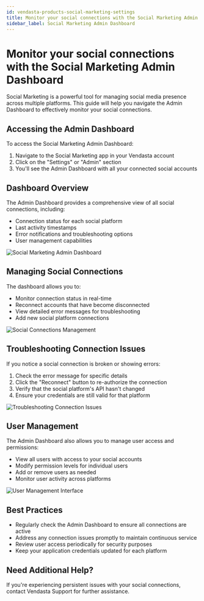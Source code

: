 ```yaml
---
id: vendasta-products-social-marketing-settings
title: Monitor your social connections with the Social Marketing Admin Dashboard
sidebar_label: Social Marketing Admin Dashboard
---
```


# Monitor your social connections with the Social Marketing Admin Dashboard

Social Marketing is a powerful tool for managing social media presence across multiple platforms. This guide will help you navigate the Admin Dashboard to effectively monitor your social connections.

## Accessing the Admin Dashboard

To access the Social Marketing Admin Dashboard:

1. Navigate to the Social Marketing app in your Vendasta account
2. Click on the "Settings" or "Admin" section
3. You'll see the Admin Dashboard with all your connected social accounts

## Dashboard Overview

The Admin Dashboard provides a comprehensive view of all social connections, including:

- Connection status for each social platform
- Last activity timestamps
- Error notifications and troubleshooting options
- User management capabilities

![Social Marketing Admin Dashboard](/img/social-marketing/27440399340823.jpg)

## Managing Social Connections

The dashboard allows you to:

- Monitor connection status in real-time
- Reconnect accounts that have become disconnected
- View detailed error messages for troubleshooting
- Add new social platform connections

![Social Connections Management](/img/social-marketing/8063385563543.jpg)

## Troubleshooting Connection Issues

If you notice a social connection is broken or showing errors:

1. Check the error message for specific details
2. Click the "Reconnect" button to re-authorize the connection
3. Verify that the social platform's API hasn't changed
4. Ensure your credentials are still valid for that platform

![Troubleshooting Connection Issues](/img/social-marketing/16006106404759.jpg)

## User Management

The Admin Dashboard also allows you to manage user access and permissions:

- View all users with access to your social accounts
- Modify permission levels for individual users
- Add or remove users as needed
- Monitor user activity across platforms

![User Management Interface](/img/social-marketing/8063694921239.jpg)

## Best Practices

- Regularly check the Admin Dashboard to ensure all connections are active
- Address any connection issues promptly to maintain continuous service
- Review user access periodically for security purposes
- Keep your application credentials updated for each platform

## Need Additional Help?

If you're experiencing persistent issues with your social connections, contact Vendasta Support for further assistance.